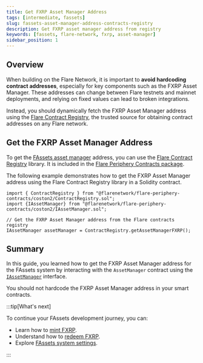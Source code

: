 ```yaml
---
title: Get FXRP Asset Manager Address
tags: [intermediate, fassets]
slug: fassets-asset-manager-address-contracts-registry
description: Get FXRP asset manager address from registry
keywords: [fassets, flare-network, fxrp, asset-manager]
sidebar_position: 1
---
```



## Overview

When building on the Flare Network, it is important to **avoid hardcoding contract addresses**, especially for key components such as the FXRP Asset Manager.
These addresses can change between Flare testnets and mainnet deployments, and relying on fixed values can lead to broken integrations.

Instead, you should dynamically fetch the FXRP Asset Manager address using the [Flare Contract Registry](/network/guides/flare-contracts-registry), the trusted source for obtaining contract addresses on any Flare network.

## Get the FXRP Asset Manager Address

To get the [FAssets asset manager](/fassets/reference/IAssetManager) address, you can use the [Flare Contract Registry](/network/guides/flare-contracts-registry) library.
It is included in the [Flare Periphery Contracts package](https://www.npmjs.com/package/@flarenetwork/flare-periphery-contracts).

The following example demonstrates how to get the FXRP Asset Manager address using the Flare Contract Registry library in a Solidity contract.

```solidity
import { ContractRegistry } from "@flarenetwork/flare-periphery-contracts/coston2/ContractRegistry.sol";
import {IAssetManager} from "@flarenetwork/flare-periphery-contracts/coston2/IAssetManager.sol";

// Get the FXRP Asset Manager address from the Flare contracts registry
IAssetManager assetManager = ContractRegistry.getAssetManagerFXRP();
```

## Summary

In this guide, you learned how to get the FXRP Asset Manager address for the FAssets system by interacting with the `AssetManager` contract using the [`IAssetManager`](/fassets/reference/IAssetManager) interface.

You should not hardcode the FXRP Asset Manager address in your smart contracts.

:::tip[What's next]

To continue your FAssets development journey, you can:

- Learn how to [mint FXRP](/fassets/developer-guides/fassets-mint).
- Understand how to [redeem FXRP](/fassets/developer-guides/fassets-redeem).
- Explore [FAssets system settings](/fassets/operational-parameters).

:::
